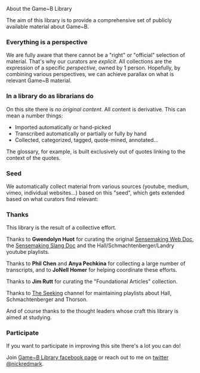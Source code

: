 
<Head>
  <title>About the Game~B Library</title>
</Head>

<Container>


<div className="flex-shrink overflow-auto">


<Heading>About the Game~B Library</Heading>

The aim of this library is to provide a comprehensive set of publicly available material about Game~B.

### Everything is a perspective

We are fully aware that there cannot be a "right" or "official" selection of material.
That's why our curators are _explicit_. All collections are the expression of a specific _perspective_, owned by 1 person.
Hopefully, by combining various perspectives, we can achieve parallax on what is relevant Game~B material.

### In a library do as librarians do

On this site there is _no original content_. All content is derivative. This can mean a number things:

- Imported automatically or hand-picked
- Transcribed automatically or partially or fully by hand
- Collected, categorized, tagged, quote-mined, annotated...

The glossary, for example, is built exclusively out of quotes linking to the context of the quotes.

### Seed

We automatically collect material from various sources (youtube, medium, vimeo, individual websites...) based on this "seed", which gets extended based on what curators find relevant:

<Seed />

### Thanks

This library is the result of a collective effort.

Thanks to **Gwendolyn Huot** for curating the original [Sensemaking Web Doc](https://docs.google.com/document/d/1FmwYnsyzNUITy_ySyOKy3bgnNZsq2uIGoqn6azJa7qI/edit), the [Sensemaking Slang Doc](https://docs.google.com/document/d/1hAQ90ARuydbRvI9mTAeTbQNBrrfwI4LVJNpguVG-RG4/edit) and the Hall/Schmachtenberger/Landry youtube playlists.

Thanks to **Phil Chen** and **Anya Pechkina** for collecting a large number of transcripts, and to **JoNell Homer** for helping coordinate these efforts.

Thanks to **Jim Rutt** for curating the "Foundational Articles" collection.

Thanks to [The Seeking](https://www.youtube.com/user/melbusefi/) channel for maintaining playlists about Hall, Schmachtenberger and Thorson.

And of course thanks to the thought leaders whose craft this library is aimed at studying.

### Participate

If you want to participate in improving this site there's a lot you can do!

Join <a href="https://www.facebook.com/groups/689868738260279/">Game~B Library facebook page</a> or reach out to me on <a href="https://twitter.com/nickredmark">twitter @nickredmark</a>.

</div>


</Container>

